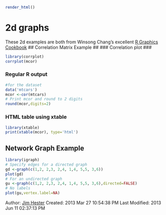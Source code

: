 <!--
%\VignetteEngine{knitr}
%\VignetteIndexEntry{2D Graphs}
-->

```r
render_html()
```
# 2d graphs #
These 2d examples are both from Winsong Chang's excellent [R Graphics Cookbook](http://www.amazon.com/R-Graphics-Cookbook-Winston-Chang/dp/1449316956)
## Correlation Matrix Example ##
### Correlation plot ###
```r
library(corrplot)
corrplot(mcor)
```
### Regular R output ###
```r
#for the dataset
data('mtcars')
mcor <-cor(mtcars)
# Print mcor and round to 2 digits
round(mcor,digits=2)
```
### HTML table using xtable ###
```r
library(xtable)
print(xtable(mcor), type='html')
```
## Network Graph Example ##
```r
library(igraph)
# Specify edges for a directed graph
gd <-graph(c(1,2, 2,3, 2,4, 1,4, 5,5, 3,6))
plot(gd)
# For an undirected graph
gu <-graph(c(1,2, 2,3, 2,4, 1,4, 5,5, 3,6),directed=FALSE)
# No labels
plot(gu,vertex.label=NA)
```
Author: [Jim Hester](http://jimhester.com)
Created: 2013 Mar 27 10:54:38 PM
Last Modified: 2013 Jun 11 02:37:13 PM
